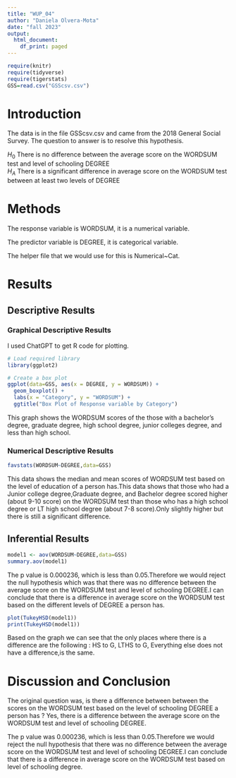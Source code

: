 ```yaml
---
title: "WUP_04"
author: "Daniela Olvera-Mota"
date: "fall 2023"
output:
  html_document:
    df_print: paged
---
```


```r
require(knitr)
require(tidyverse)
require(tigerstats)
GSS=read.csv("GSScsv.csv")
```

# Introduction

<!--In this section you explain what you are trying to show.  Where did the data come from?  What is the research or other question you are trying to answer?!-->

The data is in the file GSScsv.csv and came from the 2018 General Social Survey.  The question to answer is to resolve this hypothesis.  

$H_0$ There is no difference between the average score on the WORDSUM test and level of schooling DEGREE  
$H_A$ There is a significant difference in average score on the WORDSUM test between at least two levels of DEGREE  

# Methods

<!--Mention that you intend to use chatGPT to the greatest extent possible. Give credit to chatGPT when you use it to create code in your report. Decide on your methods:  use "variable analysis" or other appropriate descriptors.  Make sure to choose at least one graphical method and at least one numerical method.!-->

The response variable is WORDSUM, it is a numerical variable.

The predictor variable is DEGREE, it is categorical variable.

The helper file that we would use for this is Numerical~Cat.

# Results

<!--Divide this section into two sub-sections:  One for your descriptive  results and one for your inferential results.!-->

## Descriptive Results

### Graphical Descriptive Results

<!--Graphical results here.  Make sure to show your code.  Provide appropriate labels for axes, giving units if possible, and provide a good title for the graph, too.  Use the graphical results to describe the patterns if any that exist in the data as focused toward the research question!-->

I used ChatGPT to get R code for plotting.

```r
# Load required library
library(ggplot2)

# Create a box plot
ggplot(data=GSS, aes(x = DEGREE, y = WORDSUM)) +
  geom_boxplot() +
  labs(x = "Category", y = "WORDSUM") +
  ggtitle("Box Plot of Response variable by Category")
```

This graph shows the WORDSUM scores of the those with a bachelor's degree, graduate degree, high school degree, junior colleges degree, and less than high school.
  
### Numerical Descriptive Results

```r
favstats(WORDSUM~DEGREE,data=GSS)
```
This data shows the median and mean scores of WORDSUM test based on the level of education of a person has.This data shows that those who had a Junior college degree,Graduate degree, and Bachelor degree scored higher (about 9-10 score) on the WORDSUM test than those who has a high school degree or LT high school degree (about 7-8 score).Only slightly higher but there is still a significant difference.

<!--Numerical results go here. Use the numerical results to describe the patterns if any that exist in the data as focused toward the research question!-->

## Inferential Results

```r
model1 <- aov(WORDSUM~DEGREE,data=GSS)
summary.aov(model1)
```
The p value is 0.000236, which is less than 0.05.Therefore we would reject the null hypothesis which was that there was no difference between the average score on the WORDSUM test and level of schooling DEGREE.I can conclude that there is a difference in average score on the WORDSUM test based on the different levels of DEGREE a person has.


<!--State hypothesis clearly.  Make sure your discussion of the inferential test covers all the aspects that the test output produces, such as test statistic, p-value etc.  Make a decision about the null hypothesis, explain the assumptions on which the selected test/procedure was based, and why the chosen procedure satisfys the assumptions and is appropriate to answer the research question!-->

```r
plot(TukeyHSD(model1))
print(TukeyHSD(model1))
```

Based on the graph we can see that the only places where there is a difference are the following :
HS to G, LTHS to G,
Everything else does not have a difference,is the same.



# Discussion and Conclusion

<!--Discussion and conclusion here.  If you found a relationship be sure to consider whether the relationship occurs because one of the variavbles causes the other, or whether they perhasps are related for some other reason.  Watch the chapter 6 videos from the GeorgeTown videos collection.!-->

The original question was, is there a difference between between the scores on the WORDSUM test based on the level of schooling DEGREE a person has ?
Yes, there is a difference between the average score on the WORDSUM test and level of schooling DEGREE.

The p value was 0.000236, which is less than 0.05.Therefore we would reject the null hypothesis that there was no difference between the average score on the WORDSUM test and level of schooling DEGREE.I can conclude that there is a difference in average score on the WORDSUM test based on level of schooling degree.